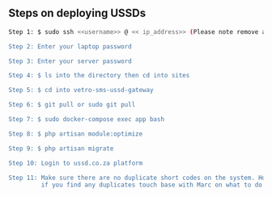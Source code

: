 ## Steps on deploying USSDs

```bash
Step 1: $ sudo ssh <<username>> @ << ip_address>> (Please note remove angle brackets)*

Step 2: Enter your laptop password

Step 3: Enter your server password

Step 4: $ ls into the directory then cd into sites

Step 5: $ cd into vetro-sms-ussd-gateway

Step 6: $ git pull or sudo git pull

Step 7: $ sudo docker-compose exec app bash

Step 8: $ php artisan module:optimize

Step 9: $ php artisan migrate

Step 10: Login to ussd.co.za platform

Step 11: Make sure there are no duplicate short codes on the system. However,
         if you find any duplicates touch base with Marc on what to do with that 
```